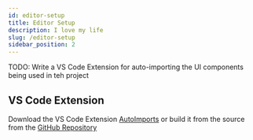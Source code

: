 ```yaml
---
id: editor-setup
title: Editor Setup
description: I love my life
slug: /editor-setup
sidebar_position: 2
---
```


TODO: Write a VS Code Extension for auto-importing the UI components being used in teh project

## VS Code Extension

Download the VS Code Extension [AutoImports](https://something.com) or build it from the source from the [GitHub Repository](https://github.com/nativeflowteam/flowimports)
